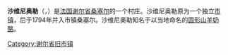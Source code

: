 {{noteTA|G1=法国地名}}
{{Infobox French former commune
|name = 沙维尼奥勒
|native name = Chavignol
|region = [[中央-盧瓦爾河谷大區|中央-盧瓦爾河谷大區]]
|department = [[谢尔省|谢尔省]]
|canton = [[桑塞尔县|桑塞尔县]]
|commune = [[桑塞尔_(谢尔省)|桑塞尔]]
|intercommunality   = CC Pays Fort Sancerrois Val de Loire
|postal code        = 18300
|INSEE              = 18241
}}
'''沙维尼奥勒'''（{{lang-fr|Chavignol}}，{{IPA-fr|ʃaviɲɔl}}）是[[法国|法国]][[谢尔省|谢尔省]][[桑塞尔_(谢尔省)|桑塞尔]]的一个村庄。沙维尼奥勒原为一个独立[[市镇_(法国)|市镇]]，后于1794年并入市镇桑塞尔。沙维尼奥勒知名于以当地命名的[[沙维尼奥勒圆形山羊奶酪|圆形山羊奶酪]]。

[[Category:谢尔省旧市镇|Category:谢尔省旧市镇]]
